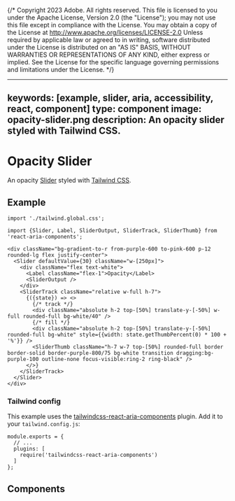 {/* Copyright 2023 Adobe. All rights reserved.
This file is licensed to you under the Apache License, Version 2.0 (the "License");
you may not use this file except in compliance with the License. You may obtain a copy
of the License at http://www.apache.org/licenses/LICENSE-2.0
Unless required by applicable law or agreed to in writing, software distributed under
the License is distributed on an "AS IS" BASIS, WITHOUT WARRANTIES OR REPRESENTATIONS
OF ANY KIND, either express or implied. See the License for the specific language
governing permissions and limitations under the License. */}



---
keywords: [example, slider, aria, accessibility, react, component]
type: component
image: opacity-slider.png
description: An opacity slider styled with Tailwind CSS.
---

# Opacity Slider

An opacity [Slider](../Slider.html) styled with [Tailwind CSS](https://tailwindcss.com/).

## Example

```tsx import
import './tailwind.global.css';
```

```tsx example standalone
import {Slider, Label, SliderOutput, SliderTrack, SliderThumb} from 'react-aria-components';

<div className="bg-gradient-to-r from-purple-600 to-pink-600 p-12 rounded-lg flex justify-center">
  <Slider defaultValue={30} className="w-[250px]">
    <div className="flex text-white">
      <Label className="flex-1">Opacity</Label>
      <SliderOutput />
    </div>
    <SliderTrack className="relative w-full h-7">
      {({state}) => <>
        {/* track */}
        <div className="absolute h-2 top-[50%] translate-y-[-50%] w-full rounded-full bg-white/40" />
        {/* fill */}
        <div className="absolute h-2 top-[50%] translate-y-[-50%] rounded-full bg-white" style={{width: state.getThumbPercent(0) * 100 + '%'}} />
        <SliderThumb className="h-7 w-7 top-[50%] rounded-full border border-solid border-purple-800/75 bg-white transition dragging:bg-purple-100 outline-none focus-visible:ring-2 ring-black" />
      </>}
    </SliderTrack>
  </Slider>
</div>
```

### Tailwind config

This example uses the [tailwindcss-react-aria-components](../styling.html#plugin) plugin. Add it to your `tailwind.config.js`:

```tsx
module.exports = {
  // ...
  plugins: [
    require('tailwindcss-react-aria-components')
  ]
};
```

## Components

<section className={styles.cardGroup} data-size="small">

<ExampleCard
  url="../Slider.html"
  title="Slider"
  description="A slider allows a user to select one or more values within a range.">
  <Slider />
</ExampleCard>

</section>

